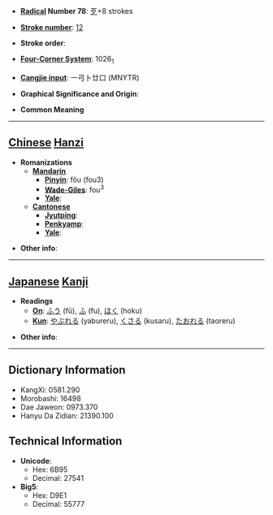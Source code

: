 * '''[[Wiktionary:Chinese radical index| Radical]] Number 78''': [[Wiktionary:Chinese radical index 歹|歹]]+8 strokes

* '''[[Wiktionary:Chinese total strokes index|Stroke number]]''': [[Wiktionary:Chinese total strokes index 12|12]]

* '''Stroke order''': 

* '''[[Wiktionary:Chinese four corner index|Four-Corner System]]''': 1026<sub>1</sub>

* '''[[Wiktionary:Chinese Cangjie index|Cangjie input]]''': 一弓卜廿口 (MNYTR)

* '''Graphical Significance and Origin''': 

* '''Common Meaning'''

----

== [[Chinese]] [[Hanzi]] ==

* '''Romanizations'''
** '''[[Mandarin]]'''
*** '''[[Pinyin]]''': fǒu (fou3)
*** '''[[Wade-Giles]]''': fou<sup>3</sup>
*** '''[[Yale]]''': 
** '''[[Cantonese]]'''
*** '''[[Jyutping]]''':
*** '''[[Penkyamp]]''': 
*** '''[[Yale]]''': 

* '''Other info''': 

----

== [[Japanese]] [[Kanji]] ==

* '''Readings'''
** '''[[On]]''': [[ふう]] (fū), [[ふ]] (fu), [[ほく]] (hoku)
** '''[[Kun]]''': [[やぶれる]] (yabureru), [[くさる]] (kusaru), [[たおれる]] (taoreru)

* '''Other info''':  

----

== Dictionary Information ==

* KangXi: 0581.290
* Morobashi: 16498
* Dae Jaweon: 0973.370
* Hanyu Da Zidian: 21390.100

== Technical Information ==

* '''Unicode''':
** Hex: 6B95
** Decimal: 27541
* '''Big5''':
** Hex: D9E1
** Decimal: 55777